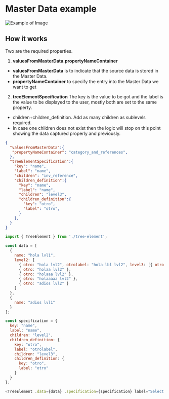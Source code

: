 
<Meta title="TRAZiT Actions/Dialogs/Generic Dialog/TreeElement/Master Data Example"/>

# Master Data example

![Example of Image](./TRAZiTActions/TreeElement/MasterDataExample.jpg)

## How it works

Two are the required properties.
1. **valuesFromMasterData.propertyNameContainer** 
  - **valuesFromMasterData** is to indicate that the source data is stored in the Master Data.
  - **propertyNameContainer** to specify the entry into the Master Data we want to get

2. **treeElementSpecification**
  The key is the value to be got and the label is the value to be displayed to the user, mostly both are set to the same property.
  - children+children_definition. Add as many children as sublevels required.
  - In case one children does not exist then the logic will stop on this point showing the data captured properly and previously.
  

```json
{
  "valuesFromMasterData":{
   "propertyNameContainer": "category_and_references",							
  },
  "treeElementSpecification":{
    "key": "name",
    "label": "name",
    "children": "inv_reference",
    "children_definition":{
      "key": "name",
      "label": "name",
      "children": "level3",
      "children_definition":{
        "key": "otro",
        "label": "otro",
      }	
    },
  }
}
```

```javascript
import { TreeElement } from './tree-element';

const data = [
  {
    name: "hola lvl1",
    level2: [
      { otro: "hola lvl2", otrolabel: "hola lbl lvl2", level3: [{ otro: "holaa lvl3" }] },
      { otro: "holaa lvl2" },
      { otro: "holaaa lvl2" },
      { otro: "holaaaaa lvl2" },
      { otro: "adios lvl2" }
    ]
  },
  {
    name: "adios lvl1"
  }
];

const specification = {
  key: "name",
  label: "name",
  children: "level2",
  children_definition: {
    key: "otro",
    label: "otrolabel",
    children: "level3",
    children_definition: {
      key: "otro",
      label: "otro"
    }
  }
};

<TreeElement .data={data} .specification={specification} label="Select an item" expanded={false} />
